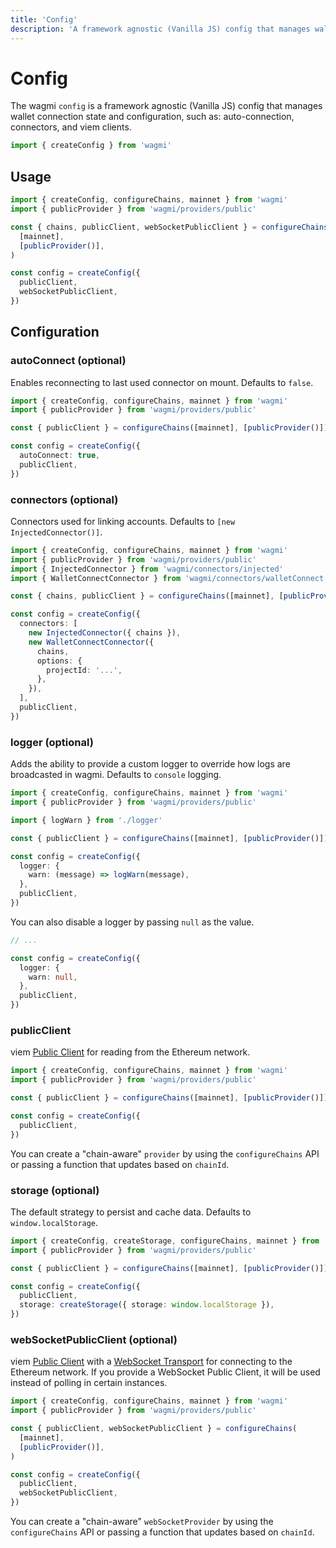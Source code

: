 ```yaml
---
title: 'Config'
description: 'A framework agnostic (Vanilla JS) config that manages wallet connection state and configuration, such as: auto-connection, connectors, and viem clients.'
---
```


# Config

The wagmi `config` is a framework agnostic (Vanilla JS) config that manages wallet connection state and configuration, such as: auto-connection, connectors, and viem clients.

```ts
import { createConfig } from 'wagmi'
```

## Usage

```ts
import { createConfig, configureChains, mainnet } from 'wagmi'
import { publicProvider } from 'wagmi/providers/public'

const { chains, publicClient, webSocketPublicClient } = configureChains(
  [mainnet],
  [publicProvider()],
)

const config = createConfig({
  publicClient,
  webSocketPublicClient,
})
```

## Configuration

### autoConnect (optional)

Enables reconnecting to last used connector on mount. Defaults to `false`.

```ts {7}
import { createConfig, configureChains, mainnet } from 'wagmi'
import { publicProvider } from 'wagmi/providers/public'

const { publicClient } = configureChains([mainnet], [publicProvider()])

const config = createConfig({
  autoConnect: true,
  publicClient,
})
```

### connectors (optional)

Connectors used for linking accounts. Defaults to `[new InjectedConnector()]`.

```ts {9-17}
import { createConfig, configureChains, mainnet } from 'wagmi'
import { publicProvider } from 'wagmi/providers/public'
import { InjectedConnector } from 'wagmi/connectors/injected'
import { WalletConnectConnector } from 'wagmi/connectors/walletConnect'

const { chains, publicClient } = configureChains([mainnet], [publicProvider()])

const config = createConfig({
  connectors: [
    new InjectedConnector({ chains }),
    new WalletConnectConnector({
      chains,
      options: {
        projectId: '...',
      },
    }),
  ],
  publicClient,
})
```

### logger (optional)

Adds the ability to provide a custom logger to override how logs are broadcasted in wagmi. Defaults to `console` logging.

```ts {4,9-11}
import { createConfig, configureChains, mainnet } from 'wagmi'
import { publicProvider } from 'wagmi/providers/public'

import { logWarn } from './logger'

const { publicClient } = configureChains([mainnet], [publicProvider()])

const config = createConfig({
  logger: {
    warn: (message) => logWarn(message),
  },
  publicClient,
})
```

You can also disable a logger by passing `null` as the value.

```ts {5}
// ...

const config = createConfig({
  logger: {
    warn: null,
  },
  publicClient,
})
```

### publicClient

viem [Public Client](https://viem.sh/docs/clients/public.html) for reading from the Ethereum network.

```ts {7}
import { createConfig, configureChains, mainnet } from 'wagmi'
import { publicProvider } from 'wagmi/providers/public'

const { publicClient } = configureChains([mainnet], [publicProvider()])

const config = createConfig({
  publicClient,
})
```

You can create a "chain-aware" `provider` by using the `configureChains` API or passing a function that updates based on `chainId`.

### storage (optional)

The default strategy to persist and cache data. Defaults to `window.localStorage`.

```ts {13}
import { createConfig, createStorage, configureChains, mainnet } from 'wagmi'
import { publicProvider } from 'wagmi/providers/public'

const { publicClient } = configureChains([mainnet], [publicProvider()])

const config = createConfig({
  publicClient,
  storage: createStorage({ storage: window.localStorage }),
})
```

### webSocketPublicClient (optional)

viem [Public Client](https://viem.sh/docs/clients/public.html) with a [WebSocket Transport](https://viem.sh/docs/clients/transports/websocket.html) for connecting to the Ethereum network. If you provide a WebSocket Public Client, it will be used instead of polling in certain instances.

```ts {11}
import { createConfig, configureChains, mainnet } from 'wagmi'
import { publicProvider } from 'wagmi/providers/public'

const { publicClient, webSocketPublicClient } = configureChains(
  [mainnet],
  [publicProvider()],
)

const config = createConfig({
  publicClient,
  webSocketPublicClient,
})
```

You can create a "chain-aware" `webSocketProvider` by using the `configureChains` API or passing a function that updates based on `chainId`.
